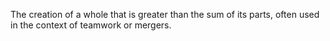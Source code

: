 
The creation of a whole that is greater than the sum of its parts, often used in the context of teamwork or mergers.